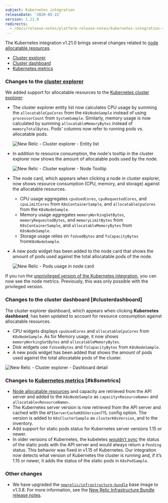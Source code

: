 ```yaml
---
subject: Kubernetes integration
releaseDate: '2020-05-22'
version: 1.21.0
redirects:
  - /docs/release-notes/platform-release-notes/kubernetes-integration-release-notes/new-relic-integration-kubernetes-1210
---
```


The Kubernetes integration v1.21.0 brings several changes related to [node allocatable resources](https://kubernetes.io/docs/tasks/administer-cluster/reserve-compute-resources/#node-allocatable).

* [Cluster explorer](#clusterexplorer)
* [Cluster dashboard](#clusterdashboard)
* [Kubernetes metrics](#k8smetrics)

### Changes to the [cluster explorer](/docs/integrations/kubernetes-integration/understand-use-data/kubernetes-cluster-explorer)

We added support for allocatable resources to the [Kubernetes cluster explorer](/docs/integrations/kubernetes-integration/cluster-explorer/kubernetes-cluster-explorer):

* The cluster explorer entity list now calculates CPU usage by summing the `allocatableCpuCores` from the `K8sNodeSample` instead of using `processorCount` from `SystemSample`. Similarly, memory usage is now calculated by summing `allocatableMemoryBytes` instead of `memoryTotalBytes`. Pods' columns now refer to running pods vs. allocatable pods.

  <img
    title="New Relic - Cluster explorer - Entity list"
    alt="New Relic - Cluster explorer - Entity list"
    src="/images/nr1-cluster-explorer-entity-list.webp"
  />
* In addition to resource consumption, the node's tooltip in the cluster explorer now shows the amount of allocatable pods used by the node.

  <img
    title="New Relic - Cluster explorer - Node Tooltip"
    alt="New Relic - Cluster explorer - Node Tooltip"
    src="/images/nr1-cluster-explorer-node-tooltip.webp"
  />
* The node card, which appears when clicking a node in cluster explorer, now shows resource consumption (CPU, memory, and storage) against the allocatable resources.
  * CPU usage aggregates `cpuUsedCores`, `cpuRequestedCores`, and `cpuLimitCores` from `K8sContainerSample`, and `allocatableCpuCores` from the `K8sNodeSample`.
  * Memory usage aggregates `memoryWorkingSetBytes`, `memoryRequestedBytes`, and `memoryLimitBytes` from `K8sContainerSample`, and `allocatableMemoryBytes` from `K8sNodeSample`.
  * Storage usage relies on `fsUsedBytes` and `fsCapacityBytes` from`K8sNodeSample`.
* A new pods widget has been added to the node card that shows the amount of pods used against the total allocatable pods of the node.

  <img
    title="New Relic - Pods usage in node card"
    alt="New Relic - Pods usage in node card"
    src="/images/node-card-pods-widget_0.webp"
  />

If you run the [unprivileged version of the Kubernetes integration](/docs/integrations/kubernetes-integration/installation/kubernetes-installation-configuration#unprivileged), you can now see the node metrics. Previously, this was only possible with the privileged version.

### Changes to the cluster dashboard [#clusterdashboard]

The cluster explorer dashboard, which appears when clicking **Kubernetes dashboard**, has been updated to account for resource consumption against allocatable resources.

* CPU widgets displays `cpuUsedCores` and `allocatableCpuCores` from `K8sNodeSample`. As for Memory usage, it now shows `memoryWorkingSetBytes` and `allocatableMemoryBytes`.
* Disk widgets use `fsUsedBytes` and `fsCapacityBytes` from `K8sNodeSample`.
* A new pods widget has been added that shows the amount of pods used against the total allocatable pods of the cluster.

<img
  title="New Relic - Cluster explorer - Dashboard detail"
  alt="New Relic - Cluster explorer - Dashboard detail"
  src="/images/k8s-cluster-dashboard-details.webp"
/>

### Changes to [Kubernetes metrics](/docs/integrations/kubernetes-integration/understand-use-data/understand-use-data) [#k8smetrics]

* [Node allocatable resources](https://kubernetes.io/docs/tasks/administer-cluster/reserve-compute-resources/#node-allocatable) and capacity are retrieved from the API server and added to the `K8sNodeSample` as `capacity<ResourceName>` and `allocatable<ResourceName>`.
* The Kubernetes server version is now retrieved from the API server and cached with the `APIServerCacheK8SVersionTT`L config option. The version is added to `K8sClusterSample` as `clusterK8sVersion`, and to the inventory.
* Add support for static pods status for Kubernetes server versions 1.15 or newer.
* In older versions of Kubernetes, the kubeletes [wouldn’t sync](https://github.com/kubernetes/kubernetes/pull/77661) the status of the static pods with the API server and would always return a `Pending` status. This behavior was fixed in v1.15 of Kubernetes. Our integration now detects what version of Kubernetes the cluster is running and, if it’s 1.15 or newer, it adds the status of the static pods in `K8sPodSample`.

### Other changes

* We have upgraded the [`newrelic/infrastructure-bundle`](https://github.com/newrelic/infrastructure-bundle) base image to v1.3.8. For more information, see the [New Relic Infrastructure Bundle release notes](https://github.com/newrelic/infrastructure-bundle/releases/tag/1.3.8).
